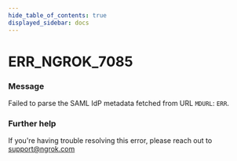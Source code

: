 ```yaml
---
hide_table_of_contents: true
displayed_sidebar: docs
---
```



# ERR_NGROK_7085

### Message

Failed to parse the SAML IdP metadata fetched from URL `MDURL`: `ERR`.

<ErrorDetails error="err_ngrok_7085" />

### Further help

If you're having trouble resolving this error, please reach out to [support@ngrok.com](mailto:support@ngrok.com?subject=Help%20with%20ERR_NGROK_7085)

